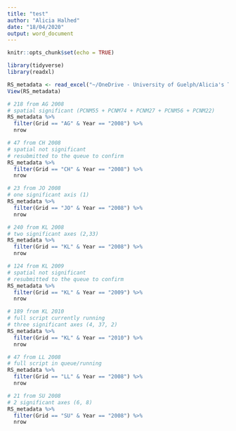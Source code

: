 ```yaml
---
title: "test"
author: "Alicia Halhed"
date: "18/04/2020"
output: word_document
---
```


```r
knitr::opts_chunk$set(echo = TRUE)
```

```r
library(tidyverse)
library(readxl)
```

```r
RS_metadata <- read_excel("~/OneDrive - University of Guelph/Alicia's Thesis/red-squirrel-data/original/metadata_all_samples.xlsx")
View(RS_metadata)
```

```r
# 218 from AG 2008
# spatial significant (PCNM55 + PCNM74 + PCNM27 + PCNM56 + PCNM22)
RS_metadata %>%
  filter(Grid == "AG" & Year == "2008") %>%
  nrow
```

```r
# 47 from CH 2008
# spatial not significant
# resubmitted to the queue to confirm
RS_metadata %>%
  filter(Grid == "CH" & Year == "2008") %>%
  nrow
```
```r
# 23 from JO 2008
# one significant axis (1)
RS_metadata %>%
  filter(Grid == "JO" & Year == "2008") %>%
  nrow
```

```r
# 240 from KL 2008
# two significant axes (2,33)
RS_metadata %>%
  filter(Grid == "KL" & Year == "2008") %>%
  nrow
```

```r
# 124 from KL 2009
# spatial not significant
# resubmitted to the queue to confirm
RS_metadata %>%
  filter(Grid == "KL" & Year == "2009") %>%
  nrow
```

```r
# 189 from KL 2010
# full script currently running
# three significant axes (4, 37, 2)
RS_metadata %>%
  filter(Grid == "KL" & Year == "2010") %>%
  nrow
```

```r
# 47 from LL 2008
# full script in queue/running
RS_metadata %>%
  filter(Grid == "LL" & Year == "2008") %>%
  nrow
```

```r
# 21 from SU 2008
# 2 significant axes (6, 8)
RS_metadata %>%
  filter(Grid == "SU" & Year == "2008") %>%
  nrow
```








